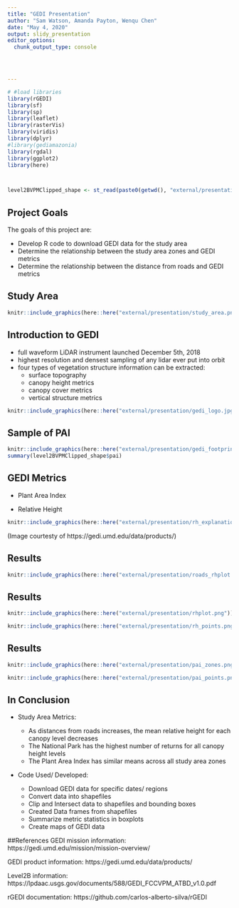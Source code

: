 ```yaml
---
title: "GEDI Presentation"
author: "Sam Watson, Amanda Payton, Wenqu Chen"
date: "May 4, 2020"
output: slidy_presentation
editor_options: 
  chunk_output_type: console
  



---
```


```r
# #load libraries
library(rGEDI)
library(sf)
library(sp)
library(leaflet)
library(rasterVis)
library(viridis)
library(dplyr)
#library(gediamazonia)
library(rgdal)
library(ggplot2)
library(here)



level2BVPMClipped_shape <- st_read(paste0(getwd(), "external/presentation/level2bvpm_Clipped.shp"))
```


## Project Goals

The goals of this project are:

- Develop R code to download GEDI data for the study area 
- Determine the relationship between the study area zones and GEDI metrics
- Determine the relationship between the distance from roads and GEDI metrics


## Study Area

```r
knitr::include_graphics(here::here("external/presentation/study_area.png"))
```

## Introduction to GEDI

- full waveform LiDAR instrument launched December 5th, 2018
- highest resolution and densest sampling of any lidar ever put into orbit
- four types of vegetation structure information can be extracted: 
    - surface topography
    - canopy height metrics
    - canopy cover metrics
    - vertical structure metrics

```r
knitr::include_graphics(here::here("external/presentation/gedi_logo.jpg"))

```

## Sample of PAI
```r
knitr::include_graphics(here::here("external/presentation/gedi_footprint.png"))
summary(level2BVPMClipped_shape$pai)
```


## GEDI Metrics

- Plant Area Index

- Relative Height

```r
knitr::include_graphics(here::here("external/presentation/rh_explanation.png"))
```
(Image courtesty of https://gedi.umd.edu/data/products/)


## Results

```r
knitr::include_graphics(here::here("external/presentation/roads_rhplot.png"))
```


## Results

```r

knitr::include_graphics(here::here("external/presentation/rhplot.png"))

knitr::include_graphics(here::here("external/presentation/rh_points.png"))

```

## Results
```r

knitr::include_graphics(here::here("external/presentation/pai_zones.png"))

knitr::include_graphics(here::here("external/presentation/pai_points.png"))

```

## In Conclusion

 - Study Area Metrics:

    - As distances from roads increases, the mean relative height for each canopy level decreases
    - The National Park has the highest number of returns for all canopy height levels
    - The Plant Area Index has similar means across all study area zones

 - Code Used/ Developed:

    - Download GEDI data for specific dates/ regions
    - Convert data into shapefiles
    - Clip and Intersect data to shapefiles and bounding boxes
    - Created Data frames from shapefiles
    - Summarize metric statistics in boxplots
    - Create maps of GEDI data


##References
GEDI mission information:
https://gedi.umd.edu/mission/mission-overview/

GEDI product information:
https://gedi.umd.edu/data/products/

Level2B information:
https://lpdaac.usgs.gov/documents/588/GEDI_FCCVPM_ATBD_v1.0.pdf

rGEDI documentation:
https://github.com/carlos-alberto-silva/rGEDI





